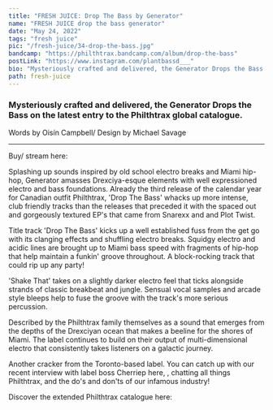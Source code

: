 ---
title: "FRESH JUICE: Drop The Bass by Generator"
name: "FRESH JUICE drop the bass generator"
date: "May 24, 2022"
tags: "fresh juice"
pic: "/fresh-juice/34-drop-the-bass.jpg"
bandcamp: "https://philthtrax.bandcamp.com/album/drop-the-bass"
postLink: "https://www.instagram.com/plantbassd___"
bio: "Mysteriously crafted and delivered, the Generator Drops the Bass on the latest entry to the Philthtrax global catalogue"
path: fresh-juice
---

### Mysteriously crafted and delivered, the Generator Drops the Bass on the latest entry to the Philthtrax global catalogue.

<p className="smallText">Words by Oisín Campbell/ Design by Michael Savage</p>

<hr />

<BandCamp src="album=3546435807" />

Buy/ stream here: <HoverLink url="philthtrax.bandcamp.com/album/drop-the-bass" external />

Splashing up sounds inspired by old school electro breaks and Miami hip-hop, Generator amasses Drexciya-esque elements with well expressioned electro and bass foundations. Already the third release of the calendar year for Canadian outfit Philthtrax, 'Drop The Bass' whacks up more intense, club friendly tracks than the releases that preceded it with the spaced out and gorgeously textured EP's that came from Snarexx and and Plot Twist.

Title track 'Drop The Bass' kicks up a well established fuss from the get go with its clanging effects and shuffling electro breaks. Squidgy electro and acidic lines are brought up to Miami bass speed with fragments of hip-hop that help maintain a funkin' groove throughout. A block-rocking track that could rip up any party!

<Picture src="/fresh-juice/34-cover.png" alt="philthtrax cover pic" size={1200} />

'Shake That' takes on a slightly darker electro feel that ticks alongside strands of classic breakbeat and jungle. Sensual vocal samples and arcade style bleeps help to fuse the groove with the track's more serious percussion.

Described by the Philthtrax family themselves as a sound that emerges from the depths of the Drexciyan ocean that makes a beeline for the shores of Miami. The label continues to build on their output of multi-dimensional electro that consistently takes listeners on a galactic journey.

Another cracker from the Toronto-based label. You can catch up with our recent interview with label boss Cherriep here, <HoverLink url="www.plantbassd.com/fresh-juice/plot-twist-17-2-22" external />, chatting all things Philthtrax, and the do's and don'ts of our infamous industry!

Discover the extended Philthtrax catalogue here: <HoverLink url="philthtrax.bandcamp.com/" external />
